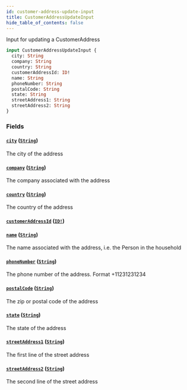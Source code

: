 ```yaml
---
id: customer-address-update-input
title: CustomerAddressUpdateInput
hide_table_of_contents: false
---
```



Input for updating a CustomerAddress

```graphql
input CustomerAddressUpdateInput {
  city: String
  company: String
  country: String
  customerAddressId: ID!
  name: String
  phoneNumber: String
  postalCode: String
  state: String
  streetAddress1: String
  streetAddress2: String
}
```


### Fields

#### [`city`](#) ([`String`](/developers/demandhq-apis/demand-api/graphql/reference/scalars/string))

The city of the address


#### [`company`](#) ([`String`](/developers/demandhq-apis/demand-api/graphql/reference/scalars/string))

The company associated with the address


#### [`country`](#) ([`String`](/developers/demandhq-apis/demand-api/graphql/reference/scalars/string))

The country of the address


#### [`customerAddressId`](#) ([`ID!`](/developers/demandhq-apis/demand-api/graphql/reference/scalars/id))




#### [`name`](#) ([`String`](/developers/demandhq-apis/demand-api/graphql/reference/scalars/string))

The name associated with the address, i.e. the Person in the household


#### [`phoneNumber`](#) ([`String`](/developers/demandhq-apis/demand-api/graphql/reference/scalars/string))

The phone number of the address. Format +11231231234


#### [`postalCode`](#) ([`String`](/developers/demandhq-apis/demand-api/graphql/reference/scalars/string))

The zip or postal code of the address


#### [`state`](#) ([`String`](/developers/demandhq-apis/demand-api/graphql/reference/scalars/string))

The state of the address


#### [`streetAddress1`](#) ([`String`](/developers/demandhq-apis/demand-api/graphql/reference/scalars/string))

The first line of the street address


#### [`streetAddress2`](#) ([`String`](/developers/demandhq-apis/demand-api/graphql/reference/scalars/string))

The second line of the street address




